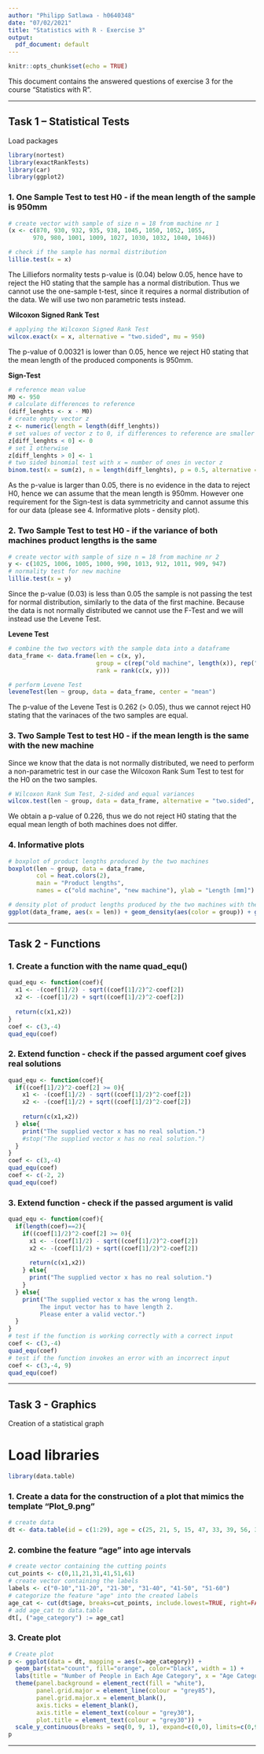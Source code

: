 ```yaml
---
author: "Philipp Satlawa - h0640348"
date: "07/02/2021"
title: "Statistics with R - Exercise 3"
output:
  pdf_document: default
---
```


```r
knitr::opts_chunk$set(echo = TRUE)
```

This document contains the answered questions of exercise 3 for the course "Statistics with R".

***

## Task 1 – Statistical Tests
Load packages
```r
library(nortest)
library(exactRankTests)
library(car)
library(ggplot2)
```

### 1. One Sample Test to test H0 - if the mean length of the sample is 950mm
```r
# create vector with sample of size n = 18 from machine nr 1
(x <- c(870, 930, 932, 935, 938, 1045, 1050, 1052, 1055,
       970, 980, 1001, 1009, 1027, 1030, 1032, 1040, 1046))

# check if the sample has normal distribution
lillie.test(x = x)
```
The Lilliefors normality tests p-value is (0.04) below 0.05, hence have to reject the H0 stating that the sample has a normal distribution. Thus we cannot use the one-sample t-test, since it requires a normal distribution of the data. We will use two non parametric tests instead.

**Wilcoxon Signed Rank Test**
```r
# applying the Wilcoxon Signed Rank Test
wilcox.exact(x = x, alternative = "two.sided", mu = 950)
```
The p-value of 0.00321 is lower than 0.05, hence we reject H0 stating that the mean length of the produced components is 950mm.

**Sign-Test**
```r
# reference mean value
M0 <- 950
# calculate differences to reference
(diff_lenghts <- x - M0)
# create empty vector z 
z <- numeric(length = length(diff_lenghts))
# set values of vector z to 0, if differences to reference are smaller than 0
z[diff_lenghts < 0] <- 0
# set 1 otherwise
z[diff_lenghts > 0] <- 1
# two sided binomial test with x = number of ones in vector z
binom.test(x = sum(z), n = length(diff_lenghts), p = 0.5, alternative = "two.sided")
```
As the p-value is larger than 0.05, there is no evidence in the data to reject H0, hence we can assume that the mean length is 950mm. However one requirement for the Sign-test is data symmetricity and cannot assume this for our data (please see 4. Informative plots - density plot).


### 2. Two Sample Test to test H0 - if the variance of both machines product lengths is the same
```r
# create vector with sample of size n = 18 from machine nr 2
y <- c(1025, 1006, 1005, 1000, 990, 1013, 912, 1011, 909, 947)
# normality test for new machine
lillie.test(x = y)
```
Since the p-value (0.03) is less than 0.05 the sample is not passing the test for normal distribution, similarly to the data of the first machine.
Because the data is not normally distributed we cannot use the F-Test and we will instead use the Levene Test.

**Levene Test**
```r
# combine the two vectors with the sample data into a dataframe
data_frame <- data.frame(len = c(x, y),
                         group = c(rep("old machine", length(x)), rep("new machine", length(y))),
                         rank = rank(c(x, y)))

# perform Levene Test
leveneTest(len ~ group, data = data_frame, center = "mean")
```
The p-value of the Levene Test is 0.262 (> 0.05), thus we cannot reject H0 stating that the varinaces of the two samples are equal.

### 3. Two Sample Test to test H0 - if the mean length is the same with the new machine
Since we know that the data is not normally distributed, we need to perform a non-parametric test in our case the Wilcoxon Rank Sum Test to test for the H0 on the two samples.
```r
# Wilcoxon Rank Sum Test, 2-sided and equal variances
wilcox.test(len ~ group, data = data_frame, alternative = "two.sided", exact = TRUE)
```
We obtain a p-value of 0.226, thus we do not reject H0 stating that the equal mean length of both machines does not differ.

### 4. Informative plots
```r
# boxplot of product lengths produced by the two machines
boxplot(len ~ group, data = data_frame,
        col = heat.colors(2),
        main = "Product lengths",
        names = c("old machine", "new machine"), ylab = "Length [mm]")

# density plot of product lengths produced by the two machines with the target length = 950mm
ggplot(data_frame, aes(x = len)) + geom_density(aes(color = group)) + geom_vline(aes(xintercept = M0), size=1, color="blue") + labs(x= "Length [mm]", subtitle="Product length distribution of both machines and target length") + theme(legend.position="bottom")

```

***

## Task 2 - Functions

### 1. Create a function with the name quad_equ()
```r
quad_equ <- function(coef){
  x1 <- -(coef[1]/2) - sqrt((coef[1]/2)^2-coef[2])
  x2 <- -(coef[1]/2) + sqrt((coef[1]/2)^2-coef[2])
    
  return(c(x1,x2))
}
coef <- c(3,-4)
quad_equ(coef)
```


### 2. Extend function - check if the passed argument coef gives real solutions
```r
quad_equ <- function(coef){
  if((coef[1]/2)^2-coef[2] >= 0){
    x1 <- -(coef[1]/2) - sqrt((coef[1]/2)^2-coef[2])
    x2 <- -(coef[1]/2) + sqrt((coef[1]/2)^2-coef[2])
    
    return(c(x1,x2))
  } else{
    print("The supplied vector x has no real solution.")
    #stop("The supplied vector x has no real solution.")
  }
}
coef <- c(3,-4)
quad_equ(coef)
coef <- c(-2, 2)
quad_equ(coef)
```

### 3. Extend function - check if the passed argument is valid 
```r
quad_equ <- function(coef){
  if(length(coef)==2){
    if((coef[1]/2)^2-coef[2] >= 0){
      x1 <- -(coef[1]/2) - sqrt((coef[1]/2)^2-coef[2])
      x2 <- -(coef[1]/2) + sqrt((coef[1]/2)^2-coef[2])
      
      return(c(x1,x2))
    } else{
      print("The supplied vector x has no real solution.")
    }
  } else{
    print("The supplied vector x has the wrong length. 
         The input vector has to have length 2. 
         Please enter a valid vector.")
  }
}
# test if the function is working correctly with a correct input
coef <- c(3,-4)
quad_equ(coef)
# test if the function invokes an error with an incorrect input
coef <- c(3,-4, 9)
quad_equ(coef)
```

***

## Task 3 - Graphics

Creation of a statistical graph

# Load libraries
```r
library(data.table)
```

### 1. Create a data for the construction of a plot that mimics the template "Plot_9.png"
```r
# create data
dt <- data.table(id = c(1:29), age = c(25, 21, 5, 15, 47, 33, 39, 56, 3, 45, 31, 28, 44, 15, 13, 22, 40, 39, 59, 13, 37, 14, 60, 44, 25, 21, 35, 33, 29))
```

### 2. combine the feature "age" into age intervals 
```r
# create vector containing the cutting points
cut_points <- c(0,11,21,31,41,51,61)
# create vector containing the labels
labels <- c("0-10","11-20", "21-30", "31-40", "41-50", "51-60")
# categorize the feature "age" into the created labels 
age_cat <- cut(dt$age, breaks=cut_points, include.lowest=TRUE, right=FALSE, labels=labels)
# add age_cat to data.table
dt[, ("age_category") := age_cat]
```

### 3. Create plot
```r
# Create plot
p <- ggplot(data = dt, mapping = aes(x=age_category)) + 
  geom_bar(stat="count", fill="orange", color="black", width = 1) +
  labs(title = "Number of People in Each Age Category", x = "Age Category", y = "People") +
  theme(panel.background = element_rect(fill = "white"),
        panel.grid.major = element_line(colour = "grey85"),
        panel.grid.major.x = element_blank(),
        axis.ticks = element_blank(),
        axis.title = element_text(colour = "grey30"),
        plot.title = element_text(colour = "grey30")) +
  scale_y_continuous(breaks = seq(0, 9, 1), expand=c(0,0), limits=c(0,9))
p
```

***